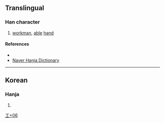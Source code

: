 {{character info}}
==Translingual==

===Han character===
{{Han char|rn=48|rad=工|as=06|sn=9|four=|canj=MNQO|ids=⿱⿰工几夫}}

# [[workman]], [[able]] [[hand]]

====References====
* {{Han ref|kx=0326.011|dj=0333.031|hdz=10413.031|uh=5DEC|ud=24044}}
* [http://hanja.naver.com/hanja?q=%E5%B7%AC Naver Hanja Dictionary]

----

==Korean==

===Hanja===
{{ko-hanja|hangeul=[[부]]|rv=bu|mr=pu}}

# {{rfdef|ko|sort=工06}}

[[Category:Korean-only CJKV Characters|工+06]]
